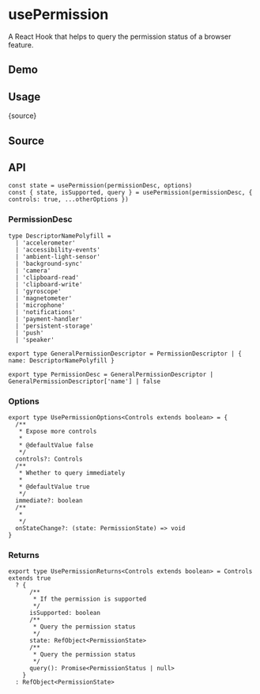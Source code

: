 # usePermission


<HooksType category="Browser" isSupported lowLevel />

A React Hook that helps to query the permission status of a browser feature.

## Demo


<App />

## Usage


<RawCode>{source}</RawCode>

## Source


<Source />

## API

```tsx
const state = usePermission(permissionDesc, options)
const { state, isSupported, query } = usePermission(permissionDesc, { controls: true, ...otherOptions })
```

### PermissionDesc

```tsx
type DescriptorNamePolyfill =
  | 'accelerometer'
  | 'accessibility-events'
  | 'ambient-light-sensor'
  | 'background-sync'
  | 'camera'
  | 'clipboard-read'
  | 'clipboard-write'
  | 'gyroscope'
  | 'magnetometer'
  | 'microphone'
  | 'notifications'
  | 'payment-handler'
  | 'persistent-storage'
  | 'push'
  | 'speaker'

export type GeneralPermissionDescriptor = PermissionDescriptor | { name: DescriptorNamePolyfill }

export type PermissionDesc = GeneralPermissionDescriptor | GeneralPermissionDescriptor['name'] | false
```

### Options

```tsx
export type UsePermissionOptions<Controls extends boolean> = {
  /**
   * Expose more controls
   *
   * @defaultValue false
   */
  controls?: Controls
  /**
   * Whether to query immediately
   *
   * @defaultValue true
   */
  immediate?: boolean
  /**
   *
   */
  onStateChange?: (state: PermissionState) => void
}
```

### Returns

```tsx
export type UsePermissionReturns<Controls extends boolean> = Controls extends true
  ? {
      /**
       * If the permission is supported
       */
      isSupported: boolean
      /**
       * Query the permission status
       */
      state: RefObject<PermissionState>
      /**
       * Query the permission status
       */
      query(): Promise<PermissionStatus | null>
    }
  : RefObject<PermissionState>
```
